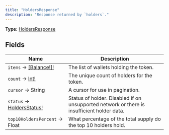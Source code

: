 ```yaml
---
title: "HoldersResponse"
description: "Response returned by `holders`."
---
```


**Type:** [HoldersResponse](/api-reference/types/holdersresponse)

## Fields

| Name | Description |
|------|-------------|
| `items` → [[Balance!]!](/api-reference/types/balance) | The list of wallets holding the token. |
| `count` → [Int!](/api-reference/types/int) | The unique count of holders for the token. |
| `cursor` → String | A cursor for use in pagination. |
| `status` → [HoldersStatus!](/api-reference/types/holdersstatus) | Status of holder. Disabled if on unsupported network or there is insufficient holder data. |
| `top10HoldersPercent` → Float | What percentage of the total supply do the top 10 holders hold. |

